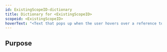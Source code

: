 ```yaml
---
id: ExistingScopeID-dictionary
title: Dictionary for <ExistingScopeID>
scopeid: <ExistingScopeID>
hoverText: "<Text that pops up when the user hovers over a reference to this Dictionary>"
---
```

<!--A dictionary is a glossary that contains all terms that are defined in a specific scope, as well as every meaning that is defined for each term.
Please fill in the placeholders in this file as follows:
- `<ExistingScopeID>`: identifier of the scope in which the term is defined;
- `<Existing Scope>`: human readable text that identifies the scope in which this item is defined;
-->

## Purpose
<!--State the purpose(s) that this dictionary aims to fulfill, in such a way that readers can easily determine whether or not it is useful for them to use it. This text should appear as the introduction of the (generated) dictionary.-->

<!--
---
## Footnotes

[//]: # This (optional) section contains any footnotes that may have been specified in the text above.

[^1]: the text for footnote [^1] goes here.

-->
